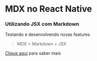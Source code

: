# MDX no React Native

<h3>Utilizando JSX com Markdown</h3>

Testando e desenvolvendo novas features

> MDX = Markdown + JSX

[Clique aqui](mdxjs.com) para saber mais
